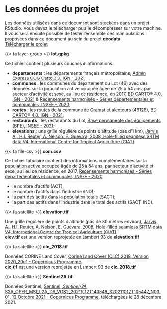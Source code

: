 # Les données du projet

Les données utilisées dans ce document sont stockées dans un projet RStudio. 
Vous devez le télécharger puis le décompresser sur votre machine. Il vous sera ensuite possible de tester l'ensemble des manipulations proposées dans ce document au sein du projet **geodata**.  
[Télécharger le projet](https://rcarto.github.io/geomatique_avec_r/geodata.zip){.btn .btn-primary .btn-sm role="button"}  

{{< fa layer-group >}} **lot.gpkg**

Ce fichier contient plusieurs couches d'informations.

- **departements** : les départements français métropolitains, [Admin Express COG Carto 3.0, IGN - 2021](https://geoservices.ign.fr/adminexpress);
- **communes** : les communes du département du Lot (46) avec des données sur la population active occupée âgée de 25 à 54 ans, par secteur d'activité et sexe, au lieu de résidence, en 2017, [BD CARTO® 4.0, IGN - 2021](https://geoservices.ign.fr/bdcarto) & [Recensements harmonisés - Séries départementales et communales, INSEE - 2020](https://www.insee.fr/fr/statistiques/1893185);
- **routes** : les routes de la commune de Gramat et alentours (46128), [BD CARTO® 4.0, IGN - 2021](https://geoservices.ign.fr/bdcarto);
- **restaurants** : les restaurants du Lot, [Base permanente des équipements (BPE), INSEE - 2021](https://www.insee.fr/fr/statistiques/3568638?sommaire=3568656);
- **elevations** : une grille régulière de points d'altitude (pas d'1 km), [Jarvis A., H.I. Reuter, A. Nelson, E. Guevara, 2008, Hole-filled seamless SRTM data V4, International Centre for Tropical Agriculture (CIAT)](http://srtm.csi.cgiar.org).

{{< fa file-csv >}} **com.csv** 

Ce fichier tabulaire contient des informations complémentaires sur la population active occupée âgée de 25 à 54 ans, par secteur d'activité et sexe, au lieu de résidence, en 2017, [Recensements harmonisés - Séries départementales et communales, INSEE - 2020](https://www.insee.fr/fr/statistiques/1893185).

- le nombre d’actifs (ACT);
- le nombre d’actifs dans l’industrie (IND);
- la part des actifs dans la population totale (SACT);
- la part des actifs dans l’industrie dans le total des actifs (SACT_IND).

{{< fa satellite >}} **elevation.tif**

Une grille régulière de points d'altitude (pas de 30 mètres environ), [Jarvis A., H.I. Reuter, A. Nelson, E. Guevara, 2008, Hole-filled seamless SRTM data V4, International Centre for Tropical Agriculture (CIAT)](http://srtm.csi.cgiar.org).   
**elev.tif** est une version reprojetée en Lambert 93 de **elevation.tif**

{{< fa satellite >}} **clc_2018.tif**

Données CORINE Land Cover, [Corine Land Cover (CLC) 2018, Version 2020_20u1 - Copernicus Programme](https://land.copernicus.eu/pan-european/corine-land-cover/clc2018?tab=download).  
**clc.tif** est une version reprojetée en Lambert 93 de **clc_2018.tif**

{{< fa satellite >}} **Sentinel2A.tif**

Données Sentinel, [Sentinel, *Sentinel-2A*, S2A_OPER_MSI_L2A_DS_VGS2_20211012T140548_S20211012T105447_N03.01, 12 Octobre 2021 - Copernicus Programme](https://scihub.copernicus.eu/dhus/#/home), téléchargées le 28 décembre 2021.
